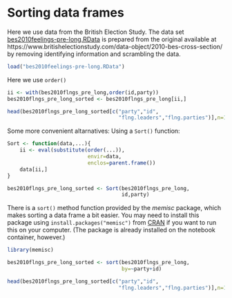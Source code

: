 # Sorting data frames


Here we use data from the British Election Study. The data set [bes2010feelings-pre-long.RData](https://github.com/melff/dataman-r/raw/main/data-frames/bes2010feelings-pre-long.RData) is prepared from the original available at https://www.britishelectionstudy.com/data-object/2010-bes-cross-section/ by removing identifying information and scrambling the data.

```r
load("bes2010feelings-pre-long.RData")
```

Here we use `order()`

```r
ii <- with(bes2010flngs_pre_long,order(id,party))
bes2010flngs_pre_long_sorted <- bes2010flngs_pre_long[ii,]
```

```r
head(bes2010flngs_pre_long_sorted[c("party","id",
                                    "flng.leaders","flng.parties")],n=15)
```

Some more convenient altarnatives:
Using a `Sort()` function:

```r
Sort <- function(data,...){
    ii <- eval(substitute(order(...)),
                          envir=data,
                          enclos=parent.frame())
    data[ii,]
}
```

```r
bes2010flngs_pre_long_sorted <- Sort(bes2010flngs_pre_long,
                                     id,party)
```

There is a `sort()` method function provided by the *memisc* package, which makes sorting a data frame a bit easier. You may need to install this package using `install.packages("memisc")` from 
[CRAN](https://cran.r-project.org/package=memisc) if you want to run this on your computer. (The package is already installed on the notebook container, however.)

```r
library(memisc)
```

```r
bes2010flngs_pre_long_sorted <- sort(bes2010flngs_pre_long,
                                     by=~party+id)
```

```r
head(bes2010flngs_pre_long_sorted[c("party","id",
                                    "flng.leaders","flng.parties")],n=15)
```

